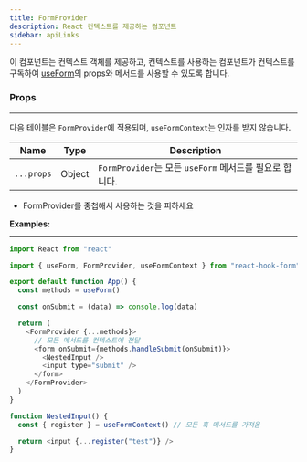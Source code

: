 ```yaml
---
title: FormProvider
description: React 컨텍스트를 제공하는 컴포넌트
sidebar: apiLinks
---
```


이 컴포넌트는 컨텍스트 객체를 제공하고, 컨텍스트를 사용하는 컴포넌트가 컨텍스트를 구독하여 [useForm](/docs/useform)의 props와 메서드를 사용할 수 있도록 합니다.

### Props

---

다음 테이블은 `FormProvider`에 적용되며, `useFormContext`는 인자를 받지 않습니다.

| Name       | Type                        | Description                                             |
| ---------- | --------------------------- | ------------------------------------------------------- |
| `...props` | <TypeText>Object</TypeText> | `FormProvider`는 모든 `useForm` 메서드를 필요로 합니다. |

<Admonition type="important" title="Rules">

- FormProvider를 중첩해서 사용하는 것을 피하세요

</Admonition>

**Examples:**

---

```javascript copy sandbox="https://codesandbox.io/s/react-hook-form-v7-form-context-ytudi"
import React from "react"

import { useForm, FormProvider, useFormContext } from "react-hook-form"

export default function App() {
  const methods = useForm()

  const onSubmit = (data) => console.log(data)

  return (
    <FormProvider {...methods}>
      // 모든 메서드를 컨텍스트에 전달
      <form onSubmit={methods.handleSubmit(onSubmit)}>
        <NestedInput />
        <input type="submit" />
      </form>
    </FormProvider>
  )
}

function NestedInput() {
  const { register } = useFormContext() // 모든 훅 메서드를 가져옴

  return <input {...register("test")} />
}
```
